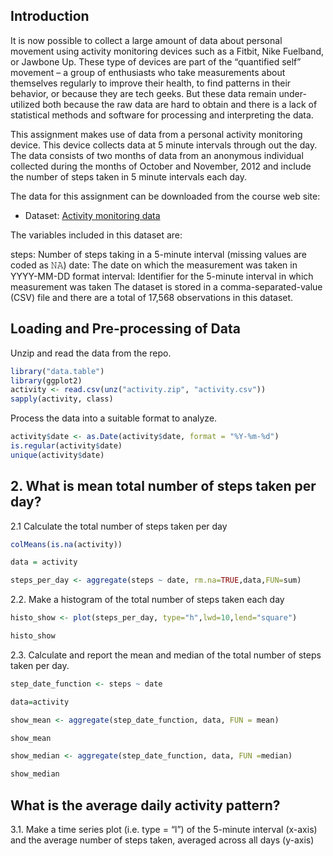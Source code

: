 ## Introduction
It is now possible to collect a large amount of data about personal movement using activity monitoring devices such as a Fitbit, Nike Fuelband, or Jawbone Up. These type of devices are part of the “quantified self” movement – a group of enthusiasts who take measurements about themselves regularly to improve their health, to find patterns in their behavior, or because they are tech geeks. But these data remain under-utilized both because the raw data are hard to obtain and there is a lack of statistical methods and software for processing and interpreting the data.

This assignment makes use of data from a personal activity monitoring device. This device collects data at 5 minute intervals through out the day. The data consists of two months of data from an anonymous individual collected during the months of October and November, 2012 and include the number of steps taken in 5 minute intervals each day.

The data for this assignment can be downloaded from the course web site:

* Dataset: [Activity monitoring data](https://d396qusza40orc.cloudfront.net/repdata%2Fdata%2Factivity.zip) 

The variables included in this dataset are:

steps: Number of steps taking in a 5-minute interval (missing values are coded as 𝙽𝙰) 
date: The date on which the measurement was taken in YYYY-MM-DD format 
interval: Identifier for the 5-minute interval in which measurement was taken 
The dataset is stored in a comma-separated-value (CSV) file and there are a total of 17,568 observations in this dataset.

## Loading and Pre-processing of Data

Unzip and read the data from the repo.

```r
library("data.table")
library(ggplot2)
activity <- read.csv(unz("activity.zip", "activity.csv"))
sapply(activity, class)
```

Process the data into a suitable format to analyze.

```r
activity$date <- as.Date(activity$date, format = "%Y-%m-%d")
is.regular(activity$date)
unique(activity$date)
```

## 2. What is mean total number of steps taken per day?
2.1 Calculate the total number of steps taken per day

```r
colMeans(is.na(activity))

data = activity

steps_per_day <- aggregate(steps ~ date, rm.na=TRUE,data,FUN=sum)
```
2.2. Make a histogram of the total number of steps taken each day

```r
histo_show <- plot(steps_per_day, type="h",lwd=10,lend="square")

histo_show
```

2.3. Calculate and report the mean and median of the total number of steps taken per day.

```r
step_date_function <- steps ~ date

data=activity

show_mean <- aggregate(step_date_function, data, FUN = mean)

show_mean

show_median <- aggregate(step_date_function, data, FUN =median)

show_median
```

## What is the average daily activity pattern?
3.1. Make a time series plot (i.e. type = “l”) of the 5-minute interval (x-axis) and the average number of steps taken, averaged across all days (y-axis)



























